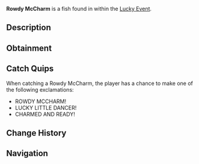 {{FishInfobox
|image          = Rowdy McCharm.png
|rarity         = Limited
|sea            = First Sea
|location       = [[Lucky Event]]
|sublocation    = 
|sources        = Fishing Rod
|radar_location = 
|prog_speed     = -85
|xp             = 5000
|weather        = Rain
|time           = 
|season         = Spring
|bait           = Lucky
|base_weight    = 150
|base_value     = 10000
|weight_range   = 90
|base_chance    = 1
|base_resil     = 5
}}
'''Rowdy McCharm''' is a {{Rarity|Limited}} fish found in within the [[Lucky Event]].

== Description ==
{{Description|A lively red fish with eyes that glow like embers, it darts through waters with St. Patrick's playful charm!|Bestiary Entry}}

== Obtainment ==
{{Description|Appears randomly in Lucky Event pools, lured by a rainbow glow.|Bestiary Hint}}
{{Fish Availability|
Lucky Event/Rowdy McCharm
|top_rods      = 
Seraphic Rod\12439.32\39251.76;
Tempest Rod\12356.74\40180.71;
Ethereal Prism Rod\12308.65\37300.86;
Challenger's Rod\11839.87\38913.19;
Leviathan's Fang Rod\11709.64\35947.17;
Resourceful Rod\8598.38\25232.25;
Destiny Rod\8470.47\24577.66;
Heaven's Rod\8284.78\24501.18;
No-Life Rod\11091.73\36654.46;
Adventurer's Rod\3754.99\16009.44;
Fischer's Rod\4067.91\17343.56;
Plastic Rod\4080.21\17248.52;
Rod Of The Forgotten Fang\10424.94\33054.36;
Free Spirit Rod\9003.66\31903.02;
Rod Of The Exalted One\8516.98\26380.07;
Rod Of The Depths\8106.32\26088.56;
Trident Rod\7977.93\25174.04;
Depthseeker Rod\7962.31\27419.63;
Blazebringer Rod\7808.44\26246.94;
Zeus Rod\7716.57\25938.15;
Verdant Shear Rod\7357.79\25180.64;
Avalanche Rod\6455.12\22285.54;
Volcanic Rod\6092.03\20477.49;
Steady Rod\2123.53\7667.66
|recommended   = Seraphic Rod
}}

== Catch Quips ==
When catching a Rowdy McCharm, the player has a chance to make one of the following exclamations:
* ROWDY MCCHARM!
* LUCKY LITTLE DANCER!
* CHARMED AND READY!

== Change History ==
{{Change History|{{subst:Current Version}}}}

== Navigation ==
{{Fish Navbox|Lucky Event}}
